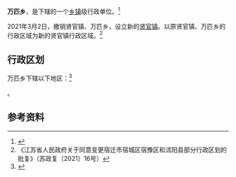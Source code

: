 {{中国乡级行政区|32/13/22/206/000
| 电话区号 = 527
}}

'''万匹乡'''，是{{PRC admin/fullname|32/13/22/206/000|3}}下辖的一个[[乡镇|乡镇]]级行政单位。<ref>{{PRC admin/ref sgc|{{PRC admin/parent|32/13/22/206/000}}}}</ref>

2021年3月2日，撤销贤官镇、万匹乡，设立新的[[贤官镇|贤官镇]]。以原贤官镇、万匹乡的行政区域为新的贤官镇行政区域。<ref>《江苏省人民政府关于同意变更宿迁市宿城区宿豫区和沭阳县部分行政区划的批复》（苏政复〔2021〕16号）</ref>

== 行政区划 ==

万匹乡下辖以下地区：<ref>{{PRC admin/ref sgc|32/13/22/206/000}}</ref>

{{PRC admin/children|32/13/22/206/000}}。

== 参考资料 ==

{{reflist}}

{{PRC admin/navcat|32/13/22/206/000}}